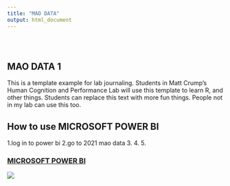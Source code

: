 ```yaml
---
title: "MAO DATA"
output: html_document
---
```


<style type="text/css">
.title {
  display: none;
}

#getting-started img {
  margin-right: 10px;
}

</style>

<div class="row" style="padding-top: 30px;">
<div class="col-sm-6">

# **MAO DATA 1**

This is a template example for lab journaling. Students in Matt Crump's Human Cognition and Performance Lab will use this template to learn R, and other things. Students can replace this text with more fun things. People not in my lab can use this too.

## How to use MICROSOFT POWER BI

1.log in to power bi
2.go to 2021 mao data
3.
4.
5.

</div>
<div class="col-sm-6">

### [MICROSOFT POWER BI]([https://crumplab.github.io](https://app.powerbi.com/links/b-WsukYQSK?ctid=229e7cca-5e70-4d27-b98e-5cb576db79e8&pbi_source=linkShare))

<a href = "https://crumplab.github.io">
![](images/logo.png)
</a>
</div>

